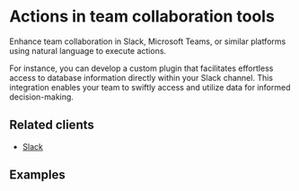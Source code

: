 
# Actions in team collaboration tools

Enhance team collaboration in Slack, Microsoft Teams, or similar platforms using natural language to execute actions.

For instance, you can develop a custom plugin that facilitates effortless access to database information directly within your Slack channel.
This integration enables your team to swiftly access and utilize data for informed decision-making.

## Related clients

- [Slack](/docs/clients/slack)

## Examples

<DocCardList />
